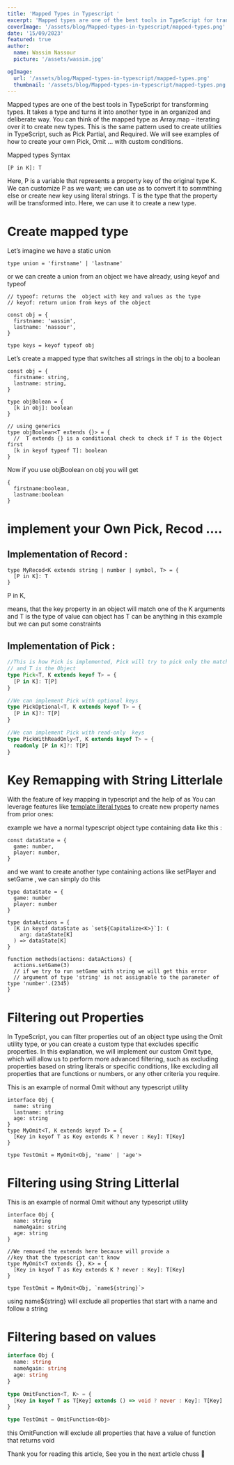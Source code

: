 ```yaml
---
title: 'Mapped Types in Typescript '
excerpt: 'Mapped types are one of the best tools in TypeScript for transforming types. It takes a type and turns it into another type in an organized and deliberate way. You can think of the mapped type as Array.map – iterating over it to create new types.'
coverImage: '/assets/blog/Mapped-types-in-typescript/mapped-types.png'
date: '15/09/2023'
featured: true
author:
  name: Wassim Nassour
  picture: '/assets/wassim.jpg'

ogImage:
  url: '/assets/blog/Mapped-types-in-typescript/mapped-types.png'
  thumbnail: '/assets/blog/Mapped-types-in-typescript/mapped-types.png'
---
```


Mapped types are one of the best tools in TypeScript for transforming types. It takes a type and turns it into another type in an organized and deliberate way. You can think of the mapped type as Array.map – iterating over it to create new types. This is the same pattern used to create utilities in TypeScript, such as Pick Partial, and Required. We will see examples of how to create your own Pick, Omit … with custom conditions.

Mapped types Syntax

```tsx
[P in K]: T
```

Here, <Tag>P</Tag> is a variable that represents a property key of the original type <Tag>K</Tag>. We can customize <Tag>P</Tag> as we want; we can use <Tag>as</Tag> to convert it to sommthing else or create new key using literal strings. <Tag>T</Tag> is the type that the property will be transformed into. Here, we can use it to create a new type.

# Create mapped type

Let’s imagine we have a static union

```tsx
type union = 'firstname' | 'lastname'
```

or we can create a union from an object we have already, using keyof and typeof

```tsx
// typeof: returns the  object with key and values as the type
// keyof: return union from keys of the object

const obj = {
  firstname: 'wassim',
  lastname: 'nassour',
}

type keys = keyof typeof obj
```

Let’s create a mapped type that switches all strings in the obj to a boolean

```tsx
const obj = {
  firstname: string,
  lastname: string,
}

type objBolean = {
  [k in obj]: boolean
}

// using generics
type objBoolean<T extends {}> = {
  //  T extends {} is a conditional check to check if T is the Object first
  [k in keyof typeof T]: boolean
}
```

Now if you use objBoolean on obj you will get

```tsx
{
  firstname:boolean,
  lastname:boolean
}
```

# implement your Own Pick, Recod ….

## Implementation of Record :

```tsx
type MyRecod<K extends string | number | symbol, T> = {
  [P in K]: T
}
```

<Tag>P in K</Tag>, <P className="inline text-white">means, that the key property in an object will match one of the K arguments and T is the type of value can object has T can be anything in this example but we can put some constraints</P>

## Implementation of Pick :

```typescript
//This is how Pick is implemented, Pick will try to pick only the matched keys with K
// and T is the Object
type Pick<T, K extends keyof T> = {
  [P in K]: T[P]
}

//We can implement Pick with optional keys
type PickOptional<T, K extends keyof T> = {
  [P in K]?: T[P]
}

//We can implement Pick with read-only  keys
type PickWithReadOnly<T, K extends keyof T> = {
  readonly [P in K]?: T[P]
}
```

# Key Remapping with String Litterlale

With the feature of key mapping in typescript and the help of <Tag>as</Tag> You can leverage features like [template literal types](https://www.typescriptlang.org/docs/handbook/2/template-literal-types.html) to create new property names from prior ones:

example we have a normal typescript object type containing data like this :

```tsx
const dataState = {
  game: number,
  player: number,
}
```

and we want to create another type containing actions like setPlayer and setGame , we can simply do this

```tsx
type dataState = {
  game: number
  player: number
}

type dataActions = {
  [K in keyof dataState as `set${Capitalize<K>}`]: (
    arg: dataState[K]
  ) => dataState[K]
}

function methods(actions: dataActions) {
  actions.setGame(3)
  // if we try to run setGame with string we will get this error
  // argument of type 'string' is not assignable to the parameter of type 'number'.(2345)
}
```

# Filtering out Properties

In TypeScript, you can filter properties out of an object type using the Omit utility type, or you can create a custom type that excludes specific properties. In this explanation, we will implement our custom Omit type, which will allow us to perform more advanced filtering, such as excluding properties based on string literals or specific conditions, like excluding all properties that are functions or numbers, or any other criteria you require.

This is an example of normal Omit without any typescript utility

```tsx
interface Obj {
  name: string
  lastname: string
  age: string
}
type MyOmit<T, K extends keyof T> = {
  [Key in keyof T as Key extends K ? never : Key]: T[Key]
}

type TestOmit = MyOmit<Obj, 'name' | 'age'>
```

# Filtering using String Litterlal

This is an example of normal Omit without any typescript utility

```tsx
interface Obj {
  name: string
  nameAgain: string
  age: string
}

//We removed the extends here because will provide a
//key that the typescript can't know
type MyOmit<T extends {}, K> = {
  [Key in keyof T as Key extends K ? never : Key]: T[Key]
}

type TestOmit = MyOmit<Obj, `name${string}`>
```

using <Tag>name${string}</Tag> will exclude all properties that start with a name and follow a string

# Filtering based on values

```typescript
interface Obj {
  name: string
  nameAgain: string
  age: string
}

type OmitFunction<T, K> = {
  [Key in keyof T as T[Key] extends () => void ? never : Key]: T[Key]
}

type TestOmit = OmitFunction<Obj>
```

this OmitFunction will exclude all properties that have a value of function that returns void

Thank you for reading this article, See you in the next article chuss 👋
